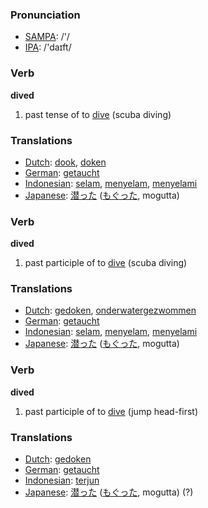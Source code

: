 === Pronunciation ===
*[[w:SAMPA|SAMPA]]: /'/
*[[w:IPA|IPA]]: /'daɪft/

=== Verb ===

'''dived'''

# past tense of to [[dive]] (scuba diving)

=== Translations ===
*[[Dutch]]: [[dook]], [[doken]]
*[[German]]: [[getaucht]]
*[[Indonesian]]: [[selam]], [[selam|menyelam]], [[selam|menyelami]]
*[[Japanese]]: [[潜った]] ([[もぐった]], mogutta)

=== Verb ===

'''dived'''

# past participle of to [[dive]] (scuba diving)

=== Translations ===
*[[Dutch]]: [[gedoken]], [[onderwatergezwommen]]
*[[German]]: [[getaucht]]
*[[Indonesian]]: [[selam]], [[selam|menyelam]], [[selam|menyelami]]
*[[Japanese]]: [[潜った]] ([[もぐった]], mogutta)


=== Verb ===

'''dived'''

# past participle of to [[dive]] (jump head-first)

=== Translations ===
*[[Dutch]]: [[gedoken]]
*[[German]]: [[getaucht]]
*[[Indonesian]]: [[terjun]]
*[[Japanese]]: [[潜った]] ([[もぐった]], mogutta) (?)